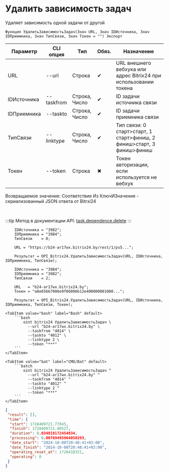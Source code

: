﻿---
sidebar_position: 24
---


# Удалить зависимость задач
 Удаляет зависимость одной задачи от другой



`Функция УдалитьЗависимостьЗадач(Знач URL, Знач IDИсточника, Знач IDПриемника, Знач ТипСвязи, Знач Токен = "") Экспорт`

  | Параметр | CLI опция | Тип | Обяз. | Назначение |
  |-|-|-|-|-|
  | URL | --url | Строка | &#x2714; | URL внешнего вебхука или адрес Bitrix24 при использовании токена |
  | IDИсточника | --taskfrom | Строка, Число | &#x2714; | ID задачи источника связи |
  | IDПриемника | --taskto | Строка, Число | &#x2714; | ID задачи приемника связи |
  | ТипСвязи | --linktype | Строка, Число | &#x2714; | Тип связи: 0 старт>старт, 1 старт>финиш, 2 финиш>старт, 3 финиш>финиш |
  | Токен | --token | Строка | &#x2716; | Токен авторизации, если используется не вебхук |

  
  Возвращаемое значение:   Соответствие Из КлючИЗначение - сериализованный JSON ответа от Bitrxi24

<br/>

:::tip
Метод в документации API: [task.dependence.delete](https://dev.1c-bitrix.ru/rest_help/tasks/task/dependence/task_dependence_delete.php)
:::
<br/>


```bsl title="Пример использования для 1С:Предприятие/OneScript"
    IDИсточника = "3982";
    IDПриемника = "3984";
    ТипСвязи    = 0;

    URL = "https://b24-ar17wx.bitrix24.by/rest/1/ps5...";

    Результат = OPI_Bitrix24.УдалитьЗависимостьЗадач(URL, IDИсточника, IDПриемника, ТипСвязи);

    IDИсточника = "3984";
    IDПриемника = "3982";
    ТипСвязи    = 2;

    URL   = "b24-ar17wx.bitrix24.by";
    Токен = "a8e65667006e9f06006b12e400000001000...";

    Результат = OPI_Bitrix24.УдалитьЗависимостьЗадач(URL, IDИсточника, IDПриемника, ТипСвязи, Токен);
```
    

 <Tabs>
  
    <TabItem value="bash" label="Bash" default>
        ```bash
            oint bitrix24 УдалитьЗависимостьЗадач \
              --url "b24-ar17wx.bitrix24.by" \
              --taskfrom "4014" \
              --taskto "4012" \
              --linktype 2 \
              --token "***"
        ```
    </TabItem>
  
    <TabItem value="bat" label="CMD/Bat" default>
        ```batch
            oint bitrix24 УдалитьЗависимостьЗадач ^
              --url "b24-ar17wx.bitrix24.by" ^
              --taskfrom "4014" ^
              --taskto "4012" ^
              --linktype 2 ^
              --token "***"
        ```
    </TabItem>
</Tabs>


```json title="Результат"
{
 "result": [],
 "time": {
  "start": 1728409721.77045,
  "finish": 1728409721.80527,
  "duration": 0.034818172454834,
  "processing": 0.00769495964050293,
  "date_start": "2024-10-08T20:48:41+03:00",
  "date_finish": "2024-10-08T20:48:41+03:00",
  "operating_reset_at": 1728410321,
  "operating": 0
 }
}
```
